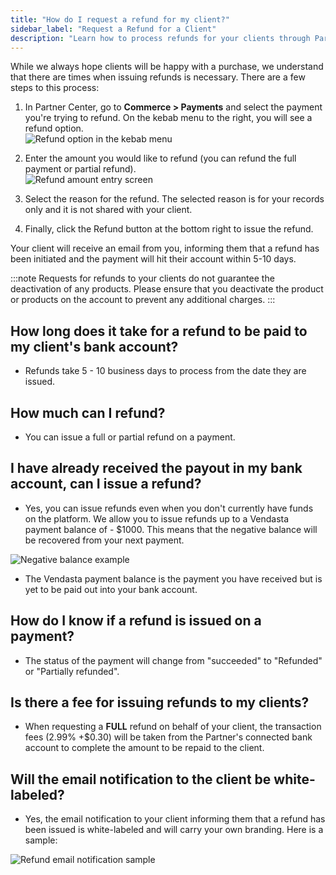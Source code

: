 ```yaml
---
title: "How do I request a refund for my client?"
sidebar_label: "Request a Refund for a Client"
description: "Learn how to process refunds for your clients through Partner Center's Commerce system."
---
```


While we always hope clients will be happy with a purchase, we understand that there are times when issuing refunds is necessary. There are a few steps to this process:

1. In Partner Center, go to **Commerce > Payments** and select the payment you're trying to refund. On the kebab menu to the right, you will see a refund option.  
   ![Refund option in the kebab menu](./img/commerce/commerce-invoices/commerce-invoices-faqs/refund-request-step1.jpg)

2. Enter the amount you would like to refund (you can refund the full payment or partial refund).  
   ![Refund amount entry screen](./img/commerce/commerce-invoices/commerce-invoices-faqs/refund-request-step2.jpg)

3. Select the reason for the refund. The selected reason is for your records only and it is not shared with your client.

4. Finally, click the Refund button at the bottom right to issue the refund.

Your client will receive an email from you, informing them that a refund has been initiated and the payment will hit their account within 5-10 days.

:::note
Requests for refunds to your clients do not guarantee the deactivation of any products. Please ensure that you deactivate the product or products on the account to prevent any additional charges.
:::

## How long does it take for a refund to be paid to my client's bank account?

- Refunds take 5 - 10 business days to process from the date they are issued.

## How much can I refund?

- You can issue a full or partial refund on a payment.

## I have already received the payout in my bank account, can I issue a refund?

- Yes, you can issue refunds even when you don't currently have funds on the platform. We allow you to issue refunds up to a Vendasta payment balance of - $1000. This means that the negative balance will be recovered from your next payment.

![Negative balance example](./img/commerce/commerce-invoices/commerce-invoices-faqs/refund-negative-balance.jpg)

- The Vendasta payment balance is the payment you have received but is yet to be paid out into your bank account.

## How do I know if a refund is issued on a payment?

- The status of the payment will change from "succeeded" to "Refunded" or "Partially refunded".

## Is there a fee for issuing refunds to my clients?

- When requesting a **FULL** refund on behalf of your client, the transaction fees (2.99% +$0.30) will be taken from the Partner's connected bank account to complete the amount to be repaid to the client.

## Will the email notification to the client be white-labeled?

- Yes, the email notification to your client informing them that a refund has been issued is white-labeled and will carry your own branding. Here is a sample:

![Refund email notification sample](./img/commerce/commerce-invoices/commerce-invoices-faqs/refund-email-notification.jpg)